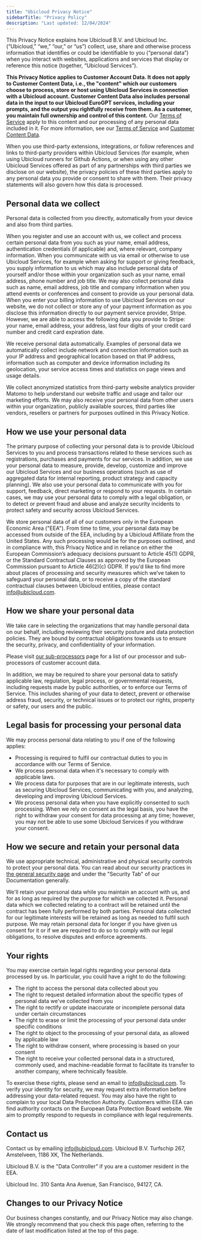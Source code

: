 ```yaml
---
title: "Ubicloud Privacy Notice"
sidebarTitle: "Privacy Policy"
description: "Last updated: 12/04/2024"
---
```


This Privacy Notice explains how Ubicloud B.V. and Ubicloud Inc. (“Ubicloud,” “we,” “our,” or “us”) collect, use, share and otherwise process information that identifies or could be identifiable to you (“personal data”) when you interact with websites, applications and services that display or reference this notice (together, “Ubicloud Services”).

**This Privacy Notice applies to Customer Account Data. It does not apply to Customer Content Data, i.e., the "content" which our customers choose to process, store or host using Ubicloud Services in connection with a Ubicloud account. Customer Content Data also includes personal data in the input to our Ubicloud EuroGPT services, including your prompts, and the output you rightfully receive from them. As a customer, you maintain full ownership and control of this content.** Our [Terms of Service](/about/terms-of-service) apply to this content and our processing of any personal data included in it. For more information, see our [Terms of Service](/about/terms-of-service) and [Customer Content Data](/about/sub-processors#customer-content-data).

When you use third-party extensions, integrations, or follow references and links to third-party providers within Ubicloud Services (for example, when using Ubicloud runners for Github Actions, or when using any other Ubicloud Services offered as part of any partnerships with third parties we disclose on our website), the privacy policies of these third parties apply to any personal data you provide or consent to share with them. Their privacy statements will also govern how this data is processed.

## Personal data we collect

Personal data is collected from you directly, automatically from your device and also from third parties.

When you register and use an account with us, we collect and process certain personal data from you such as your name, email address, authentication credentials (if applicable) and, where relevant, company information. When you communicate with us via email or otherwise to use Ubicloud Services, for example when asking for support or giving feedback, you supply information to us which may also include personal data of yourself and/or those within your organization such as your name, email address, phone number and job title. We may also collect personal data such as name, email address, job title and company information when you attend events or conferences and consent to provide us your personal data. When you enter your billing information to use Ubicloud Services on our website, we do not collect or store any of your payment information as you disclose this information directly to our payment service provider, Stripe. However, we are able to access the following data you provide to Stripe: your name, email address, your address, last four digits of your credit card number and credit card expiration date.

We receive personal data automatically. Examples of personal data we automatically collect include network and connection information such as your IP address and geographical location based on that IP address, information such as computer and device information including its geolocation, your service access times and statistics on page views and usage details.

We collect anonymized statistics from third-party website analytics provider Matomo to help understand our website traffic and usage and tailor our marketing efforts. We may also receive your personal data from other users within your organization, publicly available sources, third parties like vendors, resellers or partners for purposes outlined in this Privacy Notice.

## How we use your personal data

The primary purpose of collecting your personal data is to provide Ubicloud Services to you and process transactions related to these services such as registrations, purchases and payments for our services. In addition, we use your personal data to measure, provide, develop, customize and improve our Ubicloud Services and our business operations (such as use of aggregated data for internal reporting, product strategy and capacity planning). We also use your personal data to communicate with you for support, feedback, direct marketing or respond to your requests. In certain cases, we may use your personal data to comply with a legal obligation, or to detect or prevent fraud and abuse and analyze security incidents to protect safety and security across Ubicloud Services.

We store personal data of all of our customers only in the European Economic Area ("EEA"). From time to time, your personal data may be accessed from outside of the EEA, including by a Ubicloud Affiliate from the United States. Any such processing would be for the purposes outlined, and in compliance with, this Privacy Notice and in reliance on either the European Commission’s adequacy decisions pursuant to Article 45(1) GDPR, or the Standard Contractual Clauses as approved by the European Commission pursuant to Article 46(2)(c) GDPR. If you'd like to find more about places of processing and security measures which we’ve taken to safeguard your personal data, or to receive a copy of the standard contractual clauses between Ubicloud entities, please contact [info@ubicloud.com](mailto:info@ubicloud.com).

## How we share your personal data

We take care in selecting the organizations that may handle personal data on our behalf, including reviewing their security posture and data protection policies. They are bound by contractual obligations towards us to ensure the security, privacy, and confidentiality of your information.

Please visit [our sub-processors](/about/sub-processors) page for a list of our processor and sub-processors of customer account data.

In addition, we may be required to share your personal data to satisfy applicable law, regulation, legal process, or governmental requests, including requests made by public authorities, or to enforce our Terms of Service. This includes sharing of your data to detect, prevent or otherwise address fraud, security, or technical issues or to protect our rights, property or safety, our users and the public.

## Legal basis for processing your personal data

We may process personal data relating to you if one of the following applies:

- Processing is required to fulfil our contractual duties to you in accordance with our Terms of Service.
- We process personal data when it's necessary to comply with applicable laws.
- We process data for purposes that are in our legitimate interests, such as securing Ubicloud Services, communicating with you, and analyzing, developing and improving Ubicloud Services.
- We process personal data when you have explicitly consented to such processing. When we rely on consent as the legal basis, you have the right to withdraw your consent for data processing at any time; however, you may not be able to use some Ubicloud Services if you withdraw your consent.

## How we secure and retain your personal data

We use appropriate technical, administrative and physical security controls to protect your personal data. You can read about our security practices in [the general security page](/security/overview) and under the "Security Tab" of our Documentation generally.

We'll retain your personal data while you maintain an account with us, and for as long as required by the purpose for which we collected it. Personal data which we collected relating to a contract will be retained until the contract has been fully performed by both parties. Personal data collected for our legitimate interests will be retained as long as needed to fulfil such purpose. We may retain personal data for longer if you have given us consent for it or if we are required to do so to comply with our legal obligations, to resolve disputes and enforce agreements.

## Your rights

You may exercise certain legal rights regarding your personal data processed by us. In particular, you could have a right to do the following:

- The right to access the personal data collected about you
- The right to request detailed information about the specific types of personal data we've collected from you
- The right to rectify or update inaccurate or incomplete personal data under certain circumstances
- The right to erase or limit the processing of your personal data under specific conditions
- The right to object to the processing of your personal data, as allowed by applicable law
- The right to withdraw consent, where processing is based on your consent
- The right to receive your collected personal data in a structured, commonly used, and machine-readable format to facilitate its transfer to another company, where technically feasible.

To exercise these rights, please send an email to [info@ubicloud.com](mailto:info@ubicloud.com). To verify your identity for security, we may request extra information before addressing your data-related request. You may also have the right to complain to your local Data Protection Authority. Customers within EEA can find authority contacts on the European Data Protection Board website. We aim to promptly respond to requests in compliance with legal requirements.

## Contact us

Contact us by emailing [info@ubicloud.com](mailto:info@ubicloud.com). Ubicloud B.V. Turfschip 267, Amstelveen, 1186 XK, The Netherlands.

Ubicloud B.V. is the "Data Controller" if you are a customer resident in the EEA.

Ubicloud Inc. 310 Santa Ana Avenue, San Francisco, 94127, CA.

## Changes to our Privacy Notice

Our business changes constantly, and our Privacy Notice may also change. We strongly recommend that you check this page often, referring to the date of last modification listed at the top of this page.
